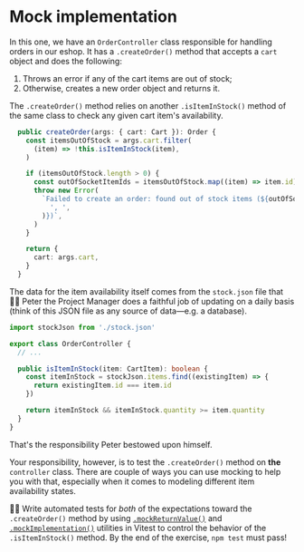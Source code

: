 # Mock implementation

<EpicVideo url="https://www.epicweb.dev/workshops/mocking-techniques-in-vitest/functions/mock-implementation" />

In this one, we have an `OrderController` class responsible for handling orders in our eshop. It has a `.createOrder()` method that accepts a `cart` object and does the following:

1. Throws an error if any of the cart items are out of stock;
1. Otherwise, creates a new order object and returns it.

The `.createOrder()` method relies on another `.isItemInStock()` method of the same class to check any given cart item's availability.

```ts filename=order-controller.ts nocopy nonumber lines=2-4
  public createOrder(args: { cart: Cart }): Order {
    const itemsOutOfStock = args.cart.filter(
      (item) => !this.isItemInStock(item),
    )

    if (itemsOutOfStock.length > 0) {
      const outOfSocketItemIds = itemsOutOfStock.map((item) => item.id)
      throw new Error(
        `Failed to create an order: found out of stock items (${outOfSocketItemIds.join(
          ', ',
        )})`,
      )
    }

    return {
      cart: args.cart,
    }
  }
```

The data for the item availability itself comes from the `stock.json` file that 👨‍💼 Peter the Project Manager does a faithful job of updating on a daily basis (think of this JSON file as any source of data—e.g. a database).

```ts filename=order-controller.ts nocopy nonumber lines=7
import stockJson from './stock.json'

export class OrderController {
  // ...

  public isItemInStock(item: CartItem): boolean {
    const itemInStock = stockJson.items.find((existingItem) => {
      return existingItem.id === item.id
    })

    return itemInStock && itemInStock.quantity >= item.quantity
  }
}
```

That's the responsibility Peter bestowed upon himself.

Your responsibility, however, is to test the `.createOrder()` method on **the** `controller` class. There are couple of ways you can use mocking to help you with that, especially when it comes to modeling different item availability states.

👨‍💼 Write automated tests for _both_ of the expectations toward the `.createOrder()` method by using [`.mockReturnValue()`](https://vitest.dev/api/mock.html#mockreturnvalue) and [`.mockImplementation()`](https://vitest.dev/api/mock.html#mockimplementation) utilities in Vitest to control the behavior of the `.isItemInStock()` method. By the end of the exercise, `npm test` must pass!
